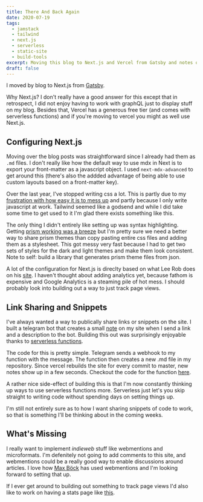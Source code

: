 ```yaml
---
title: There And Back Again
date: 2020-07-19
tags:
  - jamstack
  - tailwind
  - next.js
  - serverless
  - static-site
  - build-tools
excerpt: Moving this blog to Next.js and Vercel from Gatsby and notes on what else has changed this time around.
draft: false
---
```


I moved by blog to Next.js from [Gatsby](/blog/revamping-the-blog-with-gatsby).

Why Next.js? I don't really have a good answer for this except that in retrospect, I did not enjoy having to work with graphQL just to display stuff on my blog. Besides that, Vercel has a generous free tier (and comes with serverless functions) and if you're moving to vercel you might as well use Next.js.

## Configuring Next.js

Moving over the blog posts was straightforward since I already had them as `.md` files. I don't really like how the default way to use mdx in Next is to export your front-matter as a javascript object. I used `next-mdx-advanced` to get around this (there's also the addded advantage of being able to use custom layouts based on a front-matter key).

Over the last year, I've stopped writing css a lot. This is partly due to my [frustration with how easy it is to mess up](/blog/css-in-js-ftw) and partly because I only write javascript at work. Tailwind seemed like a godsend and while I did take some time to get used to it I'm glad there exists something like this.

The only thing I didn't entirely like setting up was syntax highlighting. Getting [prism working was a breeze](https://github.com/mapbox/rehype-prism) but I'm pretty sure we need a better way to share prism themes than copy pasting entire css files and adding them as a stylesheet. This got messy very fast because I had to get two sets of styles for the dark and light themes and make them look consistent. Note to self: build a library that generates prism theme files from json.

A lot of the configuration for Next.js is direclty based on what Lee Rob does on his [site](https://github.com/leerob/leerob.io). I haven't thought about adding analytics yet, because fathom is expensive and Google Analytics is a steaming pile of hot mess. I should probably look into building out a way to just track page views.

## Link Sharing and Snippets

I've always wanted a way to publically share links or snippets on the site. I built a telegram bot that creates a small [note](/notes) on my site when I send a link and a description to the bot. Building this out was surprisingly enjoyable thanks to [serverless functions](https://vercel.com/docs/v2/serverless-functions/introduction).

The code for this is pretty simple. Telegram sends a webhook to my function with the message. The function then creates a new .md file in my repository. Since vercel rebuilds the site for every commit to master, new notes show up in a few seconds. Checkout the code for the function [here](https://github.com/harrisjose/blog2/blob/master/pages/api/notes/add/%5Btoken%5D.js).

A rather nice side-effect of building this is that I'm now constantly thinking up ways to use serverless functions more. Serverless just let's you skip straight to writing code without spending days on setting things up.

I'm still not entirely sure as to how I want sharing snippets of code to work, so that is something I'll be thinking about in the coming weeks.

## What's Missing

I really want to implement _indieweb_ stuff like webmentions and microformats. I'm defenitely not going to add comments to this site, and webmentions could be a really good way to enable discussions around articles. I love how [Max Böck](https://mxb.dev/blog/using-webmentions-on-static-sites/#h-further-resources) has used webmentions and I'm looking forward to setting that up.

If I ever get around to building out something to track page views I'd also like to work on having a stats page like [this](https://leerob.io/dashboard).
